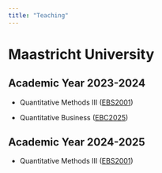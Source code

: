 ```yaml
---
title: "Teaching"
---
```


# Maastricht University

## Academic Year 2023-2024

-   Quantitative Methods III ([EBS2001](https://code.unimaas.nl/Code/Display?intCalendarID=31&intBAMA=1&SearchString=EBS2001))

-   Quantitative Business ([EBC2025](https://code.unimaas.nl/Code/Display?intCalendarID=31&intBAMA=1&SearchString=EBC2025))

## Academic Year 2024-2025

-   Quantitative Methods III ([EBS2001](https://code.unimaas.nl/Code/Display?intCalendarID=31&intBAMA=1&SearchString=EBS2001))
